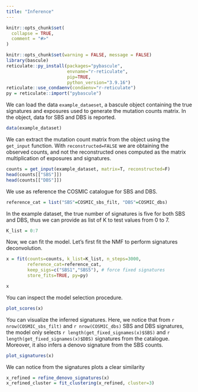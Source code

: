```yaml
---
title: "Inference"
---
```


```r
knitr::opts_chunk$set(
  collapse = TRUE,
  comment = "#>"
)
```

```r
knitr::opts_chunk$set(warning = FALSE, message = FALSE)
library(bascule)
reticulate::py_install(packages="pybascule", 
                       envname="r-reticulate", 
                       pip=TRUE, 
                       python_version="3.9.16")
reticulate::use_condaenv(condaenv="r-reticulate")
py = reticulate::import("pybascule")
```


We can load the data `example_dataeset`, a bascule object containing the true signatures and exposures used to generate the mutation counts matrix. In the object, data for SBS and DBS is reported.
```r
data(example_dataset)
```

We can extract the mutation count matrix from the object using the `get_input` function. With `reconstructed=FALSE` we are obtaining the observed counts, and not the reconstructed ones computed as the matrix multiplication of exposures and signatures.

```r
counts = get_input(example_dataset, matrix=T, reconstructed=F)
head(counts[["SBS"]])
head(counts[["DBS"]])
```

We use as reference the COSMIC catalogue for SBS and DBS.

```r
reference_cat = list("SBS"=COSMIC_sbs_filt, "DBS"=COSMIC_dbs)
```

In the example dataset, the true number of signatures is five for both SBS and DBS, thus we can provide as list of K to test values from 0 to 7.

```r
K_list = 0:7
```

Now, we can fit the model. Let's first fit the NMF to perform signatures deconvolution. 
```r
x = fit(counts=counts, k_list=K_list, n_steps=3000,
        reference_cat=reference_cat,
        keep_sigs=c("SBS1","SBS5"), # force fixed signatures
        store_fits=TRUE, py=py)
```

```r
x
```


You can inspect the model selection procedure.
```r
plot_scores(x)
```


You can visualize the inferred signatures. Here, we notice that from `r nrow(COSMIC_sbs_filt)` and `r nrow(COSMIC_dbs)` SBS and DBS signatures, the model only selects `r length(get_fixed_signames(x)$SBS)` and  `r length(get_fixed_signames(x)$DBS)` signatures from the catalogue. Moreover, it also infers a denovo signature from the SBS counts.

```r
plot_signatures(x)
```

We can notice from the signatures plots a clear similarity 

```r
x_refined = refine_denovo_signatures(x)
x_refined_cluster = fit_clustering(x_refined, cluster=3)
```


